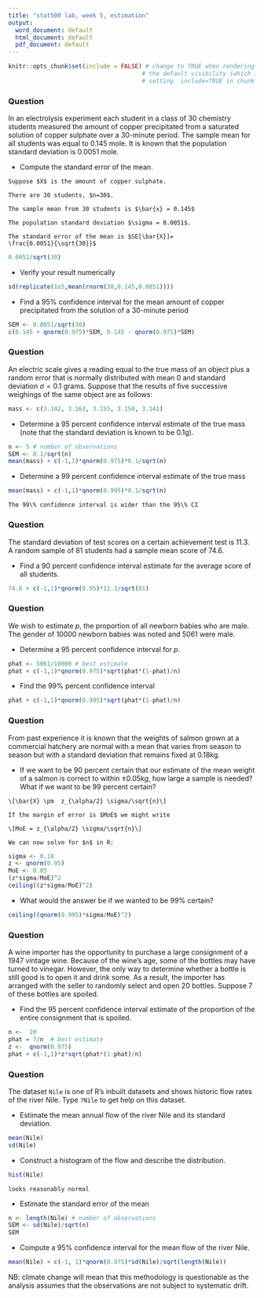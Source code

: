 ```yaml
---
title: "stat500 lab, week 5, estimation"
output:
  word_document: default
  html_document: default
  pdf_document: default
---
```


```r
knitr::opts_chunk$set(include = FALSE) # change to TRUE when rendering solutions; this changes
                                      # the default visibility (which is overridden by explicitly
                                      # setting  include=TRUE in chunk options)
```


### Question

In an electrolysis experiment each student in a class of 30 chemistry
students measured the amount of copper precipitated from a saturated
solution of copper sulphate over a 30-minute period.  The sample mean
for all students was equal to 0.145 mole.  It is known that the
population standard deviation is 0.0051 mole.

* Compute the standard error of the mean.

```asis
Suppose $X$ is the amount of copper sulphate. 

There are 30 students, $n=30$.

The sample mean from 30 students is $\bar{x} = 0.145$

The population standard deviation $\sigma = 0.0051$.

The standard error of the mean is $SE[\bar{X}]=
\frac{0.0051}{\sqrt{30}}$
```


```r
0.0051/sqrt(30)
```

* Verify your result numerically

```r
sd(replicate(1e5,mean(rnorm(30,0.145,0.0051))))
```

* Find a 95\% confidence interval for the mean amount of copper
  precipitated from the solution of a 30-minute period 

```r
SEM <- 0.0051/sqrt(30)
c(0.145 + qnorm(0.975)*SEM, 0.145 - qnorm(0.975)*SEM)
```

### Question

An electric scale gives a reading equal to the true mass of an
object plus a random error that is normally distributed with mean 0
and standard deviation $\sigma = 0.1$ grams. Suppose that the results
of five successive weighings of the same object are as follows:

```r
mass <- c(3.142, 3.163, 3.155, 3.150, 3.141)
```

* Determine a 95 percent confidence interval estimate of the true
mass (note that the standard deviation is known to be 0.1g).

```r
n <- 5 # number of observations
SEM <- 0.1/sqrt(n)
mean(mass) + c(-1,1)*qnorm(0.975)*0.1/sqrt(n)
```

* Determine a 99 percent confidence interval estimate of the true mass

```r
mean(mass) + c(-1,1)*qnorm(0.995)*0.1/sqrt(n)
```
```asis

The 99\% confidence interval is wider than the 95\% CI
```

### Question

The standard deviation of test scores on a certain achievement test is
11.3.  A random sample of 81 students had a sample mean score of 74.6.

* Find a 90 percent confidence interval estimate for the average score
of all students.

```r
74.6 + c(-1,1)*qnorm(0.95)*11.3/sqrt(81)
```

### Question

We wish to estimate $p$, the proportion of all newborn babies who are
male.  The gender of 10000 newborn babies was noted and  5061 were
male.

* Determine a 95 percent confidence interval for $p$.

```r
phat <- 5061/10000 # best estimate
phat + c(-1,1)*qnorm(0.975)*sqrt(phat*(1-phat)/n)
```

* Find the 99\% percent confidence interval 

```r
phat + c(-1,1)*qnorm(0.995)*sqrt(phat*(1-phat)/n)
```


### Question

From past experience it is known that the weights of salmon grown at a
commercial hatchery are normal with a mean that varies from season to
season but with a standard deviation that remains fixed at 0.18kg. 

* If we want to be 90 percent certain that our estimate of the mean
weight of a salmon is correct to within $\pm 0.05kg$, how large a
sample is needed? What if we want to be 99 percent certain?

```asis
\[\bar{X} \pm  z_{\alpha/2} \sigma/\sqrt{n}\]

If the margin of error is $MoE$ we might write

\[MoE = z_{\alpha/2} \sigma/\sqrt{n}\]

We can now solve for $n$ in R:
```
```r
sigma <- 0.18
z <- qnorm(0.95)
MoE <- 0.05
(z*sigma/MoE)^2
ceiling((z*sigma/MoE)^2)
```

* What would the answer be if we wanted to be 99\% certain?

```r
ceiling((qnorm(0.995)*sigma/MoE)^2)
```

### Question

A wine importer has the opportunity to purchase a large consignment of
a 1947 vintage wine.  Because of the wine's age, some of the bottles
may have turned to vinegar.  However, the only way to determine
whether a bottle is still good is to open it and drink some.  As a
result, the importer has arranged with the seller to randomly select
and open 20 bottles.  Suppose 7 of these bottles are spoiled. 

* Find the 95 percent confidence interval estimate of the proportion
of the entire consignment that is spoiled.

```r
n <-  20
phat = 7/n  # best estimate
z <-  qnorm(0.975)
phat + c(-1,1)*z*sqrt(phat*(1-phat)/n)
```


### Question

The dataset `Nile` is one of R's inbuilt datasets and shows historic
flow rates of the river Nile.  Type `?Nile` to get help on this
dataset.

* Estimate the mean annual flow of the river Nile and its standard deviation.

```r
mean(Nile)
sd(Nile)
```

* Construct a histogram of the flow and describe the distribution.

```r
hist(Nile)
```

```asis
looks reasonably normal
````

* Estimate the standard error of the mean

```r
n <- length(Nile) # number of observations
SEM <- sd(Nile)/sqrt(n)
SEM
```

* Compute a 95\% confidence interval for the mean flow of the river Nile.

```r
mean(Nile) + c(-1, 1)*qnorm(0.975)*sd(Nile)/sqrt(length(Nile))
```

NB: climate change will mean that this methodology is questionable as
the analysis assumes that the observations are not subject to
systematic drift.


